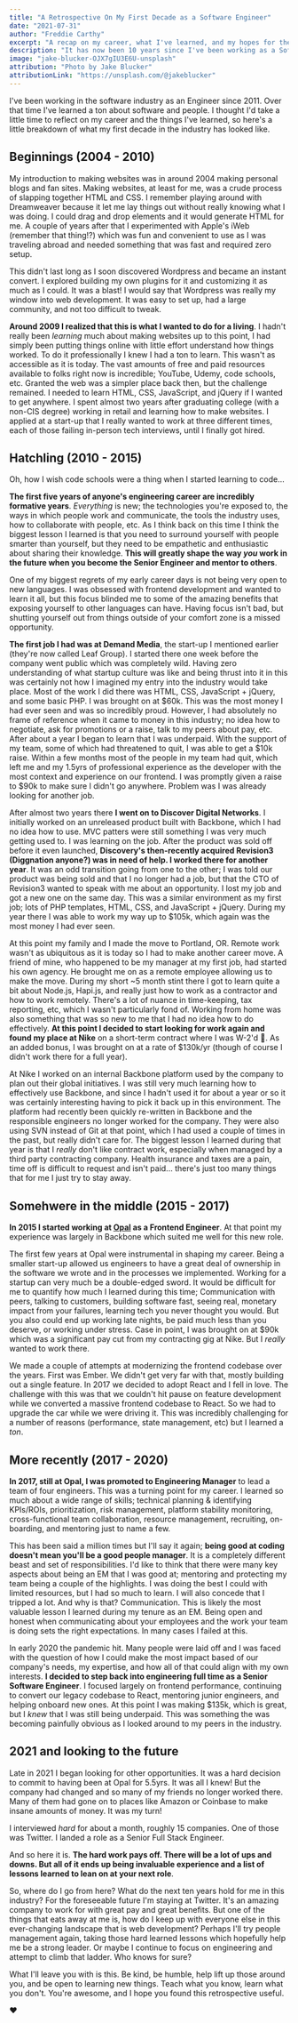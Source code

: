 ```yaml
---
title: "A Retrospective On My First Decade as a Software Engineer"
date: "2021-07-31"
author: "Freddie Carthy"
excerpt: "A recap on my career, what I've learned, and my hopes for the next decade."
description: "It has now been 10 years since I've been working as a Software Engineer and I wanted to take some time to do a little self reflection on how I got to where I am today."
image: "jake-blucker-OJX7gIU3E6U-unsplash"
attribution: "Photo by Jake Blucker"
attributionLink: "https://unsplash.com/@jakeblucker"
---
```


I've been working in the software industry as an Engineer since 2011. Over that time I've learned a ton about software and people. I thought I'd take a little time to reflect on my career and the things I've learned, so here's a little breakdown of what my first decade in the industry has looked like.

## Beginnings (2004 - 2010)
My introduction to making websites was in around 2004 making personal blogs and fan sites. Making websites, at least for me, was a crude process of slapping together HTML and CSS. I remember playing around with Dreamweaver because it let me lay things out without really knowing what I was doing. I could drag and drop elements and it would generate HTML for me. A couple of years after that I experimented with Apple's iWeb (remember that thing!?) which was fun and convenient to use as I was traveling abroad and needed something that was fast and required zero setup.

This didn't last long as I soon discovered Wordpress and became an instant convert. I explored building my own plugins for it and customizing it as much as I could. It was a blast! I would say that Wordpress was really my window into web development. It was easy to set up, had a large community, and not too difficult to tweak.

**Around 2009 I realized that this is what I wanted to do for a living**. I hadn't really been _learning_ much about making websites up to this point, I had simply been putting things online with little effort understand how things worked. To do it professionally I knew I had a ton to learn. This wasn't as accessible as it is today. The vast amounts of free and paid resources available to folks right now is incredible; YouTube, Udemy, code schools, etc. Granted the web was a simpler place back then, but the challenge remained. I needed to learn HTML, CSS, JavaScript, and jQuery if I wanted to get anywhere. I spent almost two years after graduating college (with a non-CIS degree) working in retail and learning how to make websites. I applied at a start-up that I really wanted to work at three different times, each of those failing in-person tech interviews, until I finally got hired.

## Hatchling (2010 - 2015)
Oh, how I wish code schools were a thing when I started learning to code...

**The first five years of anyone's engineering career are incredibly formative years**. _Everything_ is new; the technologies you're exposed to, the ways in which people work and communicate, the tools the industry uses, how to collaborate with people, etc. As I think back on this time I think the biggest lesson I learned is that you need to surround yourself with people smarter than yourself, but they need to be empathetic and enthusiastic about sharing their knowledge. **This will greatly shape the way _you_ work in the future when you become the Senior Engineer and mentor to others**.

One of my biggest regrets of my early career days is not being very open to new languages. I was obsessed with frontend development and wanted to learn it all, but this focus blinded me to some of the amazing benefits that exposing yourself to other languages can have. Having focus isn't bad, but shutting yourself out from things outside of your comfort zone is a missed opportunity.

**The first job I had was at Demand Media**, the start-up I mentioned earlier (they're now called Leaf Group). I started there one week before the company went public which was completely wild. Having zero understanding of what startup culture was like and being thrust into it in this was certainly not how I imagined my entry into the industry would take place. Most of the work I did there was HTML, CSS, JavaScript + jQuery, and some basic PHP. I was brought on at $60k. This was the most money I had ever seen and was so incredibly proud. However, I had absolutely no frame of reference when it came to money in this industry; no idea how to negotiate, ask for promotions or a raise, talk to my peers about pay, etc. After about a year I began to learn that I was underpaid. With the support of my team, some of which had threatened to quit, I was able to get a $10k raise. Within a few months most of the people in my team had quit, which left me and my 1.5yrs of professional experience as the developer with the most context and experience on our frontend. I was promptly given a raise to $90k to make sure I didn't go anywhere. Problem was I was already looking for another job.

After almost two years there **I went on to Discover Digital Networks**. I initially worked on an unreleased product built with Backbone, which I had no idea how to use. MVC patters were still something I was very much getting used to. I was learning on the job. After the product was sold off before it even launched, **Discovery's then-recently acquired Revision3 (Diggnation anyone?) was in need of help. I worked there for another year**. It was an odd transition going from one to the other; I was told our product was being sold and that I no longer had a job, but that the CTO of Revision3 wanted to speak with me about an opportunity. I lost my job and got a new one on the same day. This was a similar environment as my first job; lots of PHP templates, HTML, CSS, and JavaScript + jQuery. During my year there I was able to work my way up to $105k, which again was the most money I had ever seen.

At this point my family and I made the move to Portland, OR. Remote work wasn't as ubiquitous as it is today so I had to make another career move. A friend of mine, who happened to be my manager at my first job, had started his own agency. He brought me on as a remote employee allowing us to make the move. During my short ~5 month stint there I got to learn quite a bit about Node.js, Hapi.js, and really just how to work as a contractor and how to work remotely. There's a lot of nuance in time-keeping, tax reporting, etc, which I wasn't particularly fond of. Working from home was also something that was so new to me that I had no idea how to do effectively. **At this point I decided to start looking for work again and found my place at Nike** on a short-term contract where I was W-2'd 🎉. As an added bonus, I was brought on at a rate of $130k/yr (though of course I didn't work there for a full year).

At Nike I worked on an internal Backbone platform used by the company to plan out their global initiatives. I was still very much learning how to effectively use Backbone, and since I hadn't used it for about a year or so it was certainly interesting having to pick it back up in this environment. The platform had recently been quickly re-written in Backbone and the responsible engineers no longer worked for the company. They were also using SVN instead of Git at that point, which I had used a couple of times in the past, but really didn't care for. The biggest lesson I learned during that year is that I *really* don't like contract work, especially when managed by a third party contracting company. Health insurance and taxes are a pain, time off is difficult to request and isn't paid... there's just too many things that for me I just try to stay away.

## Somehwere in the middle (2015 - 2017)
**In 2015 I started working at <a href="http://workwithopal.com" title="Opal" target="_blank" rel="noreferrer">Opal</a> as a Frontend Engineer**. At that point my experience was largely in Backbone which suited me well for this new role.

The first few years at Opal were instrumental in shaping my career. Being a smaller start-up allowed us engineers to have a great deal of ownership in the software we wrote and in the processes we implemented. Working for a startup can very much be a double-edged sword. It would be difficult for me to quantify how much I learned during this time; Communication with peers, talking to customers, building software fast, seeing real, monetary impact from your failures, learning tech you never thought you would. But you also could end up working late nights, be paid much less than you deserve, or working under stress. Case in point, I was brought on at $90k which was a significant pay cut from my contracting gig at Nike. But I _really_ wanted to work there.

We made a couple of attempts at modernizing the frontend codebase over the years. First was Ember. We didn't get very far with that, mostly building out a single feature. In 2017 we decided to adopt React and I fell in love. The challenge with this was that we couldn't hit pause on feature development while we converted a massive frontend codebase to React. So we had to upgrade the car while we were driving it. This was incredibly challenging for a number of reasons (performance, state management, etc) but I learned a _ton_.

## More recently (2017 - 2020)
**In 2017, still at Opal, I was promoted to Engineering Manager** to lead a team of four engineers. This was a turning point for my career. I learned so much about a wide range of skills; technical planning & identifying KPIs/ROIs, prioritization, risk management, platform stability monitoring, cross-functional team collaboration, resource management, recruiting, on-boarding, and mentoring just to name a few.

This has been said a million times but I'll say it again; **being good at coding doesn't mean you'll be a good people manager**. It is a completely different beast and set of responsibilities. I'd like to think that there were many key aspects about being an EM that I was good at; mentoring and protecting my team being a couple of the highlights. I was doing the best I could with limited resources, but I had so much to learn. I will also concede that I tripped a lot. And why is that? Communication. This is likely the most valuable lesson I learned during my tenure as an EM. Being open and honest when communicating about your employees and the work your team is doing sets the right expectations. In many cases I failed at this.

In early 2020 the pandemic hit. Many people were laid off and I was faced with the question of how I could make the most impact based of our company's needs, my expertise, and how all of that could align with my own interests. **I decided to step back into engineering full time as a Senior Software Engineer**. I focused largely on frontend performance, continuing to convert our legacy codebase to React, mentoring junior engineers, and helping onboard new ones. At this point I was making $135k, which is great, but I _knew_ that I was still being underpaid. This was something the was becoming painfully obvious as I looked around to my peers in the industry.

## 2021 and looking to the future
Late in 2021 I began looking for other opportunities. It was a hard decision to commit to having been at Opal for 5.5yrs. It was all I knew! But the company had changed and so many of my friends no longer worked there. Many of them had gone on to places like Amazon or Coinbase to make insane amounts of money. It was my turn!

I interviewed _hard_ for about a month, roughly 15 companies. One of those was Twitter. I landed a role as a Senior Full Stack Engineer.

And so here it is. **The hard work pays off. There will be a lot of ups and downs. But all of it ends up being invaluable experience and a list of lessons learned to lean on at your next role**.

So, where do I go from here? What do the next ten years hold for me in this industry? For the foreseeable future I'm staying at Twitter. It's an amazing company to work for with great pay and great benefits. But one of the things that eats away at me is, how do I keep up with everyone else in this ever-changing landscape that is web development? Perhaps I'll try people management again, taking those hard learned lessons which hopefully help me be a strong leader. Or maybe I continue to focus on engineering and attempt to climb that ladder. Who knows for sure?

What I'll leave you with is this. Be kind, be humble, help lift up those around you, and be open to learning new things. Teach what you know, learn what you don't. You're awesome, and I hope you found this retrospective useful.

❤️
